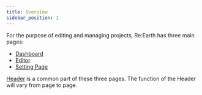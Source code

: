 ```yaml
---
title: Overview
sidebar_position: 1
---
```


For the purpose of editing and managing projects, Re:Earth has three main pages:
- [Dashboard]( /user-manual/1.0/getting-started/understanding-reearth-ui/Dashboard)
- [Editor]( /user-manual/1.0/getting-started/understanding-reearth-ui/editor)
- [Setting Page]( /user-manual/1.0/getting-started/understanding-reearth-ui/setting-page)

[Header]( /user-manual/1.0/getting-started/understanding-reearth-ui/header) is a common part of these three pages. The function of the Header will vary from page to page.


